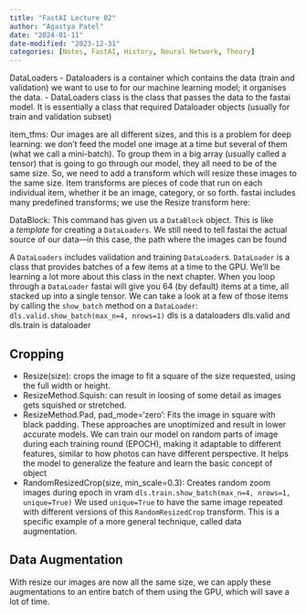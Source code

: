 ```yaml
---
title: "FastAI Lecture 02"
author: "Agastya Patel"
date: "2024-01-11"
date-modified: "2023-12-31"
categories: [Notes, FastAI, History, Neural Network, Theory]
---
```


DataLoaders
- Dataloaders is a container which contains the data (train and validation) we want to use to for our machine learning model; it organises the data.
- DataLoaders class is the class that passes the data to the fastai model. It is essentially a class that required Dataloader objects (usually for train and validation subset)

item_tfms: Our images are all different sizes, and this is a problem for deep learning: we don't feed the model one image at a time but several of them (what we call a mini-batch). To group them in a big array (usually called a tensor) that is going to go through our model, they all need to be of the same size. So, we need to add a transform which will resize these images to the same size. Item transforms are pieces of code that run on each individual item, whether it be an image, category, or so forth. fastai includes many predefined transforms; we use the Resize transform here:


DataBlock: This command has given us a `DataBlock` object. This is like a _template_ for creating a `DataLoaders`. We still need to tell fastai the actual source of our data—in this case, the path where the images can be found

A `DataLoaders` includes validation and training `DataLoader`s. `DataLoader` is a class that provides batches of a few items at a time to the GPU. We'll be learning a lot more about this class in the next chapter. When you loop through a `DataLoader` fastai will give you 64 (by default) items at a time, all stacked up into a single tensor. We can take a look at a few of those items by calling the `show_batch` method on a `DataLoader`: `dls.valid.show_batch(max_n=4, nrows=1)`
dls is a dataloaders
dls.valid and dls.train is dataloader

## Cropping
- Resize(size): crops the image to fit a square of the size requested, using the full width or height. 
- ResizeMethod.Squish: can result in loosing of some detail as images gets squished or stretched.
- ResizeMethod.Pad, pad_mode='zero': Fits the image in square with black padding.
These approaches are unoptimized and result in lower accurate models.
We can train our model on random parts of image during each training round (EPOCH), making it adaptable to different features, similar to how photos can have different perspective.
It helps the model to generalize the feature and learn the basic concept of object
- RandomResizedCrop(size, min_scale=0.3): Creates random zoom images during epoch in vram 
`dls.train.show_batch(max_n=4, nrows=1, unique=True)`
We used `unique=True` to have the same image repeated with different versions of this `RandomResizedCrop` transform. This is a specific example of a more general technique, called data augmentation.

## Data Augmentation
With resize our images are now all the same size, we can apply these augmentations to an entire batch of them using the GPU, which will save a lot of time.